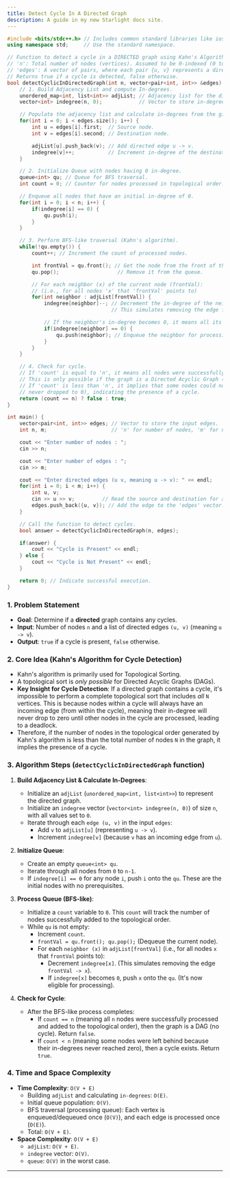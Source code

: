 ```yaml
---
title: Detect Cycle In A Directed Graph
description: A guide in my new Starlight docs site.
---
```


```cpp
#include <bits/stdc++.h> // Includes common standard libraries like iostream, unordered_map, list, queue, vector.
using namespace std;     // Use the standard namespace.

// Function to detect a cycle in a DIRECTED graph using Kahn's Algorithm (BFS-based topological sort).
// 'n': Total number of nodes (vertices). Assumed to be 0-indexed (0 to n-1).
// 'edges': A vector of pairs, where each pair {u, v} represents a directed edge u -> v.
// Returns true if a cycle is detected, false otherwise.
bool detectCyclicInDirectedGraph(int n, vector<pair<int, int>> &edges) {
    // 1. Build Adjacency List and compute In-degrees.
    unordered_map<int, list<int>> adjList; // Adjacency list for the directed graph.
    vector<int> indegree(n, 0);            // Vector to store in-degree for each node, initialized to 0.

    // Populate the adjacency list and calculate in-degrees from the given edges.
    for(int i = 0; i < edges.size(); i++) {
        int u = edges[i].first;  // Source node.
        int v = edges[i].second; // Destination node.

        adjList[u].push_back(v); // Add directed edge u -> v.
        indegree[v]++;           // Increment in-degree of the destination node 'v'.
    }

    // 2. Initialize Queue with nodes having 0 in-degree.
    queue<int> qu; // Queue for BFS traversal.
    int count = 0; // Counter for nodes processed in topological order.

    // Enqueue all nodes that have an initial in-degree of 0.
    for(int i = 0; i < n; i++) {
        if(indegree[i] == 0) {
            qu.push(i);
        }
    }

    // 3. Perform BFS-like traversal (Kahn's algorithm).
    while(!qu.empty()) {
        count++; // Increment the count of processed nodes.

        int frontVal = qu.front(); // Get the node from the front of the queue.
        qu.pop();                   // Remove it from the queue.

        // For each neighbor (x) of the current node (frontVal):
        // (i.e., for all nodes 'x' that 'frontVal' points to)
        for(int neighbor : adjList[frontVal]) {
            indegree[neighbor]--; // Decrement the in-degree of the neighbor.
                                  // This simulates removing the edge from 'frontVal' to 'neighbor'.

            // If the neighbor's in-degree becomes 0, it means all its prerequisites are met.
            if(indegree[neighbor] == 0) {
                qu.push(neighbor); // Enqueue the neighbor for processing.
            }
        }
    }

    // 4. Check for cycle.
    // If 'count' is equal to 'n', it means all nodes were successfully included in the topological sort.
    // This is only possible if the graph is a Directed Acyclic Graph (DAG).
    // If 'count' is less than 'n', it implies that some nodes could not be processed (their in-degrees
    // never dropped to 0), indicating the presence of a cycle.
    return (count == n) ? false : true;
}

int main() {
    vector<pair<int, int>> edges; // Vector to store the input edges.
    int n, m;                     // 'n' for number of nodes, 'm' for number of edges.

    cout << "Enter number of nodes : ";
    cin >> n;

    cout << "Enter number of edges : ";
    cin >> m;

    cout << "Enter directed edges (u v, meaning u -> v): " << endl;
    for(int i = 0; i < m; i++) {
        int u, v;
        cin >> u >> v;         // Read the source and destination for a directed edge.
        edges.push_back({u, v}); // Add the edge to the 'edges' vector.
    }

    // Call the function to detect cycles.
    bool answer = detectCyclicInDirectedGraph(n, edges);

    if(answer) {
        cout << "Cycle is Present" << endl;
    } else {
        cout << "Cycle is Not Present" << endl;
    }

    return 0; // Indicate successful execution.
}
```

### 1\. Problem Statement

  * **Goal**: Determine if a **directed** graph contains any cycles.
  * **Input**: Number of nodes `n` and a list of directed edges `(u, v)` (meaning `u -> v`).
  * **Output**: `true` if a cycle is present, `false` otherwise.

### 2\. Core Idea (Kahn's Algorithm for Cycle Detection)

  * Kahn's algorithm is primarily used for Topological Sorting.
  * A topological sort is *only possible* for Directed Acyclic Graphs (DAGs).
  * **Key Insight for Cycle Detection**: If a directed graph contains a cycle, it's impossible to perform a complete topological sort that includes *all* `N` vertices. This is because nodes within a cycle will always have an incoming edge (from within the cycle), meaning their in-degree will never drop to zero until other nodes in the cycle are processed, leading to a deadlock.
  * Therefore, if the number of nodes in the topological order generated by Kahn's algorithm is less than the total number of nodes `N` in the graph, it implies the presence of a cycle.

### 3\. Algorithm Steps (`detectCyclicInDirectedGraph` function)

1.  **Build Adjacency List & Calculate In-Degrees**:

      * Initialize an `adjList` (`unordered_map<int, list<int>>`) to represent the directed graph.
      * Initialize an `indegree` vector (`vector<int> indegree(n, 0)`) of size `n`, with all values set to `0`.
      * Iterate through each `edge (u, v)` in the input `edges`:
          * Add `v` to `adjList[u]` (representing `u -> v`).
          * Increment `indegree[v]` (because `v` has an incoming edge from `u`).

2.  **Initialize Queue**:

      * Create an empty `queue<int> qu`.
      * Iterate through all nodes from `0` to `n-1`.
      * If `indegree[i] == 0` for any node `i`, push `i` onto the `qu`. These are the initial nodes with no prerequisites.

3.  **Process Queue (BFS-like)**:

      * Initialize a `count` variable to `0`. This `count` will track the number of nodes successfully added to the topological order.
      * While `qu` is not empty:
          * Increment `count`.
          * `frontVal = qu.front(); qu.pop();` (Dequeue the current node).
          * For each `neighbor (x)` in `adjList[frontVal]` (i.e., for all nodes `x` that `frontVal` points to):
              * Decrement `indegree[x]`. (This simulates removing the edge `frontVal -> x`).
              * If `indegree[x]` becomes `0`, push `x` onto the `qu`. (It's now eligible for processing).

4.  **Check for Cycle**:

      * After the BFS-like process completes:
          * If `count == n` (meaning all `n` nodes were successfully processed and added to the topological order), then the graph is a DAG (no cycle). Return `false`.
          * If `count < n` (meaning some nodes were left behind because their in-degrees never reached zero), then a cycle exists. Return `true`.

### 4\. Time and Space Complexity

  * **Time Complexity**: `O(V + E)`
      * Building `adjList` and calculating `in-degrees`: `O(E)`.
      * Initial queue population: `O(V)`.
      * BFS traversal (processing queue): Each vertex is enqueued/dequeued once (`O(V)`), and each edge is processed once (`O(E)`).
      * Total: `O(V + E)`.
  * **Space Complexity**: `O(V + E)`
      * `adjList`: `O(V + E)`.
      * `indegree` vector: `O(V)`.
      * `queue`: `O(V)` in the worst case.

-----


